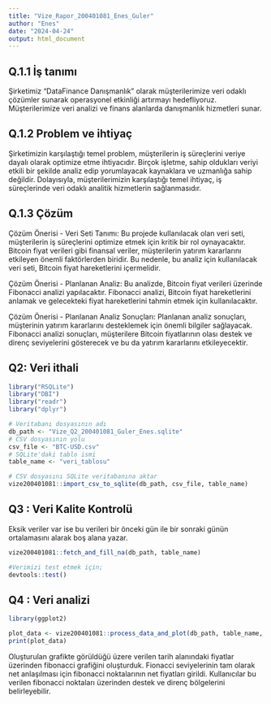 ```yaml
---
title: "Vize_Rapor_200401081_Enes_Guler"
author: "Enes"
date: "2024-04-24"
output: html_document
---
```


## Q.1.1 İş tanımı

Şirketimiz "DataFinance Danışmanlık" olarak müşterilerimize veri odaklı çözümler sunarak operasyonel etkinliği artırmayı hedefliyoruz. Müşterilerimize veri analizi ve finans alanlarda danışmanlık hizmetleri sunar.

## Q.1.2 Problem ve ihtiyaç

Şirketimizin karşılaştığı temel problem, müşterilerin iş süreçlerini veriye dayalı olarak optimize etme ihtiyacıdır. Birçok işletme, sahip oldukları veriyi etkili bir şekilde analiz edip yorumlayacak kaynaklara ve uzmanlığa sahip değildir. Dolayısıyla, müşterilerimizin karşılaştığı temel ihtiyaç, iş süreçlerinde veri odaklı analitik hizmetlerin sağlanmasıdır.

## Q.1.3 Çözüm

Çözüm Önerisi - Veri Seti Tanımı:
Bu projede kullanılacak olan veri seti, müşterilerin iş süreçlerini optimize etmek için kritik bir rol oynayacaktır. Bitcoin fiyat verileri gibi finansal veriler, müşterilerin yatırım kararlarını etkileyen önemli faktörlerden biridir. Bu nedenle, bu analiz için kullanılacak veri seti, Bitcoin fiyat hareketlerini içermelidir.

Çözüm Önerisi - Planlanan Analiz:
Bu analizde, Bitcoin fiyat verileri üzerinde Fibonacci analizi yapılacaktır. Fibonacci analizi, Bitcoin fiyat hareketlerini anlamak ve gelecekteki fiyat hareketlerini tahmin etmek için kullanılacaktır.

Çözüm Önerisi - Planlanan Analiz Sonuçları:
Planlanan analiz sonuçları, müşterinin yatırım kararlarını desteklemek için önemli bilgiler sağlayacak. Fibonacci analizi sonuçları, müşterilere Bitcoin fiyatlarının olası destek ve direnç seviyelerini gösterecek ve bu da yatırım kararlarını etkileyecektir.

## Q2: Veri ithali

```r

library("RSQLite")
library("DBI")
library("readr")
library("dplyr")

# Veritabanı dosyasının adı
db_path <- "Vize_Q2_200401081_Guler_Enes.sqlite"  
# CSV dosyasının yolu
csv_file <- "BTC-USD.csv"  
# SQLite'daki tablo ismi
table_name <- "veri_tablosu"  

# CSV dosyasını SQLite veritabanına aktar
vize200401081::import_csv_to_sqlite(db_path, csv_file, table_name)


```

## Q3 : Veri Kalite Kontrolü

Eksik veriler var ise bu verileri bir önceki gün ile bir sonraki günün ortalamasını alarak boş alana yazar.

```r
vize200401081::fetch_and_fill_na(db_path, table_name)

#Verimizi test etmek için;
devtools::test()
```


## Q4 : Veri analizi

```r
library(ggplot2)

plot_data <- vize200401081::process_data_and_plot(db_path, table_name, "2024-03-01", "2024-04-01")
print(plot_data)

```
Oluşturulan grafikte görüldüğü üzere verilen tarih alanındaki fiyatlar üzerinden fibonacci grafiğini oluşturduk. Fionacci seviyelerinin tam olarak net anlaşılması için fibonacci noktalarının net fiyatları girildi. Kullanıcılar bu verilen fibonacci noktaları üzerinden destek ve direnç bölgelerini belirleyebilir.


